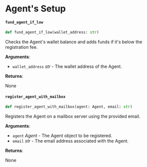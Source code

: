 

# Agent's Setup



#### `fund_agent_if_low`

```python
def fund_agent_if_low(wallet_address: str)
```

Checks the Agent's wallet balance and adds funds if it's below the registration fee.

**Arguments**:

- `wallet_address` _str_ - The wallet address of the Agent.

**Returns**:

  None


#### `register_agent_with_mailbox`

```python
def register_agent_with_mailbox(agent: Agent, email: str)
```

Registers the Agent on a mailbox server using the provided email.

**Arguments**:

- `agent` _Agent_ - The Agent object to be registered.
- `email` _str_ - The email address associated with the Agent.


**Returns**:

  None

